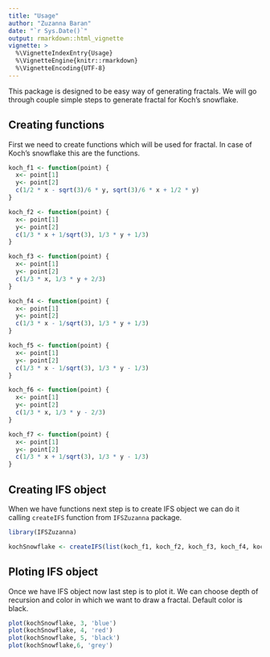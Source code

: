 ---
title: "Usage"
author: "Zuzanna Baran"
date: "`r Sys.Date()`"
output: rmarkdown::html_vignette
vignette: >
  %\VignetteIndexEntry{Usage}
  %\VignetteEngine{knitr::rmarkdown}
  %\VignetteEncoding{UTF-8}
---

This package is designed to be easy way of generating fractals. We will go through
couple simple steps to generate fractal for Koch's snowflake.


## Creating functions

First we need to create functions which will be used for fractal. In case of Koch's snowflake this are the functions.

```{r, fig.show='hold', results='hide'}
koch_f1 <- function(point) {
  x<- point[1]
  y<- point[2]
  c(1/2 * x - sqrt(3)/6 * y, sqrt(3)/6 * x + 1/2 * y)
}

koch_f2 <- function(point) {
  x<- point[1]
  y<- point[2]
  c(1/3 * x + 1/sqrt(3), 1/3 * y + 1/3)
}

koch_f3 <- function(point) {
  x<- point[1]
  y<- point[2]
  c(1/3 * x, 1/3 * y + 2/3)
}

koch_f4 <- function(point) {
  x<- point[1]
  y<- point[2]
  c(1/3 * x - 1/sqrt(3), 1/3 * y + 1/3)
}

koch_f5 <- function(point) {
  x<- point[1]
  y<- point[2]
  c(1/3 * x - 1/sqrt(3), 1/3 * y - 1/3)
}

koch_f6 <- function(point) {
  x<- point[1]
  y<- point[2]
  c(1/3 * x, 1/3 * y - 2/3)
}

koch_f7 <- function(point) {
  x<- point[1]
  y<- point[2]
  c(1/3 * x + 1/sqrt(3), 1/3 * y - 1/3)
}
```

## Creating IFS object

When we have functions next step is to create IFS object we can do it calling `createIFS` function from `IFSZuzanna` package.

```{r, fig.show='hold', results='hide', message = FALSE, warning = FALSE}
library(IFSZuzanna)

kochSnowflake <- createIFS(list(koch_f1, koch_f2, koch_f3, koch_f4, koch_f5, koch_f6, koch_f7))
```


## Ploting IFS object

Once we have IFS object now last step is to plot it. We can choose depth of recursion and color in which we want to draw a fractal. Default color is black.

```{r, fig.show='hold'}
plot(kochSnowflake, 3, 'blue')
plot(kochSnowflake, 4, 'red')
plot(kochSnowflake, 5, 'black')
plot(kochSnowflake,6, 'grey')

```

